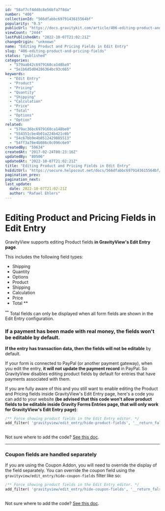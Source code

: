 ```yaml
---
id: "58af7cf4dd8c8e56bfa7f8da"
number: "406"
collectionId: "566dfabbc6979143615564bf"
popularity: "0.5"
publicUrl: "https://docs.gravitykit.com/article/406-editing-product-and-pricing-fields"
viewCount: "2444"
lastPublishedAt: "2022-10-07T21:02:21Z"
changeOrigin: "unknown"
name: "Editing Product and Pricing Fields in Edit Entry"
slug: "406-editing-product-and-pricing-fields"
status: "published"
categories: 
  - "579aa642c6979160ca148ba9"
  - "5e1b6d5d04286364bc93c665"
keywords: 
  - "Edit Entry"
  - "Product"
  - "Pricing"
  - "Quantity"
  - "Shipping"
  - "Calculation"
  - "Price"
  - "Total"
  - "Options"
  - "Option"
related: 
  - "579ac36bc6979160ca148be0"
  - "554351cbe4b01a224b421c6b"
  - "54c67bb9e4b0512429885513"
  - "54ff3a76e4b086c0c096c6e9"
createdBy: "59634"
createdAt: "2017-02-24T00:23:16Z"
updatedBy: "80506"
updatedAt: "2022-10-07T21:02:21Z"
title: "Editing Product and Pricing Fields in Edit Entry"
hsEditUrl: "https://secure.helpscout.net/docs/566dfabbc6979143615564bf/article/58af7cf4dd8c8e56bfa7f8da"
pagination_prev: 
pagination_next: 
last_update:
  date: 2022-10-07T21:02:21Z
  author: "Rafael Ehlers"
---
```


# Editing Product and Pricing Fields in Edit Entry

GravityView supports editing Product fields **in GravityView's Edit Entry page**.

This includes the following field types:

- Shipping
- Quantity
- Options
- Product
- Shipping
- Calculation
- Price
- Total \*\*

<sup>\*\*</sup> Total fields can only be displayed when all form fields are shown in the Edit Entry configuration.

### If a payment has been made with real money, the fields won't be editable by default.

**If the entry has transaction data, then the fields will not be editable** by default.

If your form is connected to PayPal (or another payment gateway), when you edit the entry, **it will not update the payment record** in PayPal. So GravityView disables editing product fields by default for entries that have payments associated with them.

If you are fully aware of this and you still want to enable editing the Product and Pricing fields inside GravityView's Edit Entry page, here's a code you can add to your website **(be advised that this code won't allow product fields to be editable inside Gravity Forms Entries page, that will only work for GravityView's Edit Entry page)**:

```php
/** Force showing product fields in the Edit Entry editor. */
add_filter( 'gravityview/edit_entry/hide-product-fields', '__return_false' );
	
```

Not sure where to add the code? [See this doc](https://docs.gravitykit.com/article/210-where-to-put-code-samples).

---

### Coupon fields are handled separately

If you are using the Coupon Addon, you will need to override the display of the field separately. You can override the coupon field using the `gravityview/edit_entry/hide-coupon-fields` filter like so:

```php
/** Force showing product fields in the Edit Entry editor. */
add_filter( 'gravityview/edit_entry/hide-coupon-fields', '__return_false' );
	
```

Not sure where to add the code? [See this doc](https://docs.gravitykit.com/article/210-where-to-put-code-samples).